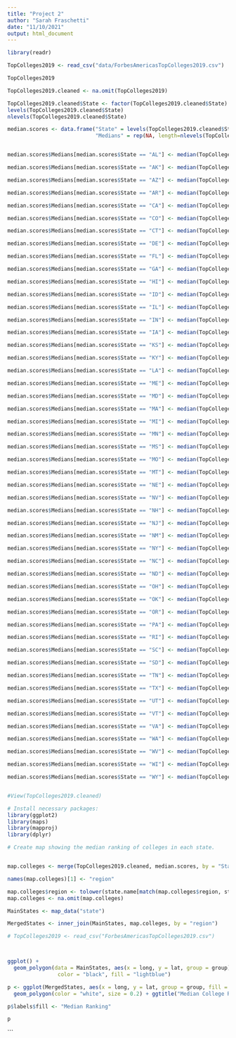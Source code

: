 ```yaml
---
title: "Project 2"
author: "Sarah Fraschetti"
date: "11/10/2021"
output: html_document
---
```


```r

library(readr)

TopColleges2019 <- read_csv("data/ForbesAmericasTopColleges2019.csv")

TopColleges2019

TopColleges2019.cleaned <- na.omit(TopColleges2019) 

```

```r
TopColleges2019.cleaned$State <- factor(TopColleges2019.cleaned$State)
levels(TopColleges2019.cleaned$State)
nlevels(TopColleges2019.cleaned$State)

median.scores <- data.frame("State" = levels(TopColleges2019.cleaned$State), 
                            "Medians" = rep(NA, length=nlevels(TopColleges2019.cleaned$State)))


median.scores$Medians[median.scores$State == "AL"] <- median(TopColleges2019.cleaned$Rank[TopColleges2019.cleaned$State =="AL"])

median.scores$Medians[median.scores$State == "AK"] <- median(TopColleges2019.cleaned$Rank[TopColleges2019.cleaned$State =="AK"])

median.scores$Medians[median.scores$State == "AZ"] <- median(TopColleges2019.cleaned$Rank[TopColleges2019.cleaned$State =="AZ"])

median.scores$Medians[median.scores$State == "AR"] <- median(TopColleges2019.cleaned$Rank[TopColleges2019.cleaned$State =="AR"])

median.scores$Medians[median.scores$State == "CA"] <- median(TopColleges2019.cleaned$Rank[TopColleges2019.cleaned$State =="CA"])

median.scores$Medians[median.scores$State == "CO"] <- median(TopColleges2019.cleaned$Rank[TopColleges2019.cleaned$State =="CO"])

median.scores$Medians[median.scores$State == "CT"] <- median(TopColleges2019.cleaned$Rank[TopColleges2019.cleaned$State =="CT"])

median.scores$Medians[median.scores$State == "DE"] <- median(TopColleges2019.cleaned$Rank[TopColleges2019.cleaned$State =="DE"])

median.scores$Medians[median.scores$State == "FL"] <- median(TopColleges2019.cleaned$Rank[TopColleges2019.cleaned$State =="FL"])

median.scores$Medians[median.scores$State == "GA"] <- median(TopColleges2019.cleaned$Rank[TopColleges2019.cleaned$State =="GA"])

median.scores$Medians[median.scores$State == "HI"] <- median(TopColleges2019.cleaned$Rank[TopColleges2019.cleaned$State =="HI"])

median.scores$Medians[median.scores$State == "ID"] <- median(TopColleges2019.cleaned$Rank[TopColleges2019.cleaned$State =="ID"])

median.scores$Medians[median.scores$State == "IL"] <- median(TopColleges2019.cleaned$Rank[TopColleges2019.cleaned$State =="IL"])

median.scores$Medians[median.scores$State == "IN"] <- median(TopColleges2019.cleaned$Rank[TopColleges2019.cleaned$State =="IN"])

median.scores$Medians[median.scores$State == "IA"] <- median(TopColleges2019.cleaned$Rank[TopColleges2019.cleaned$State =="IA"])

median.scores$Medians[median.scores$State == "KS"] <- median(TopColleges2019.cleaned$Rank[TopColleges2019.cleaned$State =="KS"])

median.scores$Medians[median.scores$State == "KY"] <- median(TopColleges2019.cleaned$Rank[TopColleges2019.cleaned$State =="KY"])

median.scores$Medians[median.scores$State == "LA"] <- median(TopColleges2019.cleaned$Rank[TopColleges2019.cleaned$State =="LA"])

median.scores$Medians[median.scores$State == "ME"] <- median(TopColleges2019.cleaned$Rank[TopColleges2019.cleaned$State =="ME"])

median.scores$Medians[median.scores$State == "MD"] <- median(TopColleges2019.cleaned$Rank[TopColleges2019.cleaned$State =="MD"])

median.scores$Medians[median.scores$State == "MA"] <- median(TopColleges2019.cleaned$Rank[TopColleges2019.cleaned$State =="MA"])

median.scores$Medians[median.scores$State == "MI"] <- median(TopColleges2019.cleaned$Rank[TopColleges2019.cleaned$State =="MI"])

median.scores$Medians[median.scores$State == "MN"] <- median(TopColleges2019.cleaned$Rank[TopColleges2019.cleaned$State =="MN"])

median.scores$Medians[median.scores$State == "MS"] <- median(TopColleges2019.cleaned$Rank[TopColleges2019.cleaned$State =="MS"])

median.scores$Medians[median.scores$State == "MO"] <- median(TopColleges2019.cleaned$Rank[TopColleges2019.cleaned$State =="MO"])

median.scores$Medians[median.scores$State == "MT"] <- median(TopColleges2019.cleaned$Rank[TopColleges2019.cleaned$State =="MT"])

median.scores$Medians[median.scores$State == "NE"] <- median(TopColleges2019.cleaned$Rank[TopColleges2019.cleaned$State =="NE"])

median.scores$Medians[median.scores$State == "NV"] <- median(TopColleges2019.cleaned$Rank[TopColleges2019.cleaned$State =="NV"])

median.scores$Medians[median.scores$State == "NH"] <- median(TopColleges2019.cleaned$Rank[TopColleges2019.cleaned$State =="NH"])

median.scores$Medians[median.scores$State == "NJ"] <- median(TopColleges2019.cleaned$Rank[TopColleges2019.cleaned$State =="NJ"])

median.scores$Medians[median.scores$State == "NM"] <- median(TopColleges2019.cleaned$Rank[TopColleges2019.cleaned$State =="NM"])

median.scores$Medians[median.scores$State == "NY"] <- median(TopColleges2019.cleaned$Rank[TopColleges2019.cleaned$State =="NY"])

median.scores$Medians[median.scores$State == "NC"] <- median(TopColleges2019.cleaned$Rank[TopColleges2019.cleaned$State =="NC"])

median.scores$Medians[median.scores$State == "ND"] <- median(TopColleges2019.cleaned$Rank[TopColleges2019.cleaned$State =="ND"])

median.scores$Medians[median.scores$State == "OH"] <- median(TopColleges2019.cleaned$Rank[TopColleges2019.cleaned$State =="OH"])

median.scores$Medians[median.scores$State == "OK"] <- median(TopColleges2019.cleaned$Rank[TopColleges2019.cleaned$State =="OK"])

median.scores$Medians[median.scores$State == "OR"] <- median(TopColleges2019.cleaned$Rank[TopColleges2019.cleaned$State =="OR"])

median.scores$Medians[median.scores$State == "PA"] <- median(TopColleges2019.cleaned$Rank[TopColleges2019.cleaned$State =="PA"])

median.scores$Medians[median.scores$State == "RI"] <- median(TopColleges2019.cleaned$Rank[TopColleges2019.cleaned$State =="RI"])

median.scores$Medians[median.scores$State == "SC"] <- median(TopColleges2019.cleaned$Rank[TopColleges2019.cleaned$State =="SC"])

median.scores$Medians[median.scores$State == "SD"] <- median(TopColleges2019.cleaned$Rank[TopColleges2019.cleaned$State =="SD"])

median.scores$Medians[median.scores$State == "TN"] <- median(TopColleges2019.cleaned$Rank[TopColleges2019.cleaned$State =="TN"])

median.scores$Medians[median.scores$State == "TX"] <- median(TopColleges2019.cleaned$Rank[TopColleges2019.cleaned$State =="TX"])

median.scores$Medians[median.scores$State == "UT"] <- median(TopColleges2019.cleaned$Rank[TopColleges2019.cleaned$State =="UT"])

median.scores$Medians[median.scores$State == "VT"] <- median(TopColleges2019.cleaned$Rank[TopColleges2019.cleaned$State =="VT"])

median.scores$Medians[median.scores$State == "VA"] <- median(TopColleges2019.cleaned$Rank[TopColleges2019.cleaned$State =="VA"])

median.scores$Medians[median.scores$State == "WA"] <- median(TopColleges2019.cleaned$Rank[TopColleges2019.cleaned$State =="WA"])

median.scores$Medians[median.scores$State == "WV"] <- median(TopColleges2019.cleaned$Rank[TopColleges2019.cleaned$State =="WV"])

median.scores$Medians[median.scores$State == "WI"] <- median(TopColleges2019.cleaned$Rank[TopColleges2019.cleaned$State =="WI"])

median.scores$Medians[median.scores$State == "WY"] <- median(TopColleges2019.cleaned$Rank[TopColleges2019.cleaned$State =="WY"])


#View(TopColleges2019.cleaned)

# Install necessary packages: 
library(ggplot2)
library(maps)
library(mapproj)
library(dplyr)

# Create map showing the median ranking of colleges in each state. 


map.colleges <- merge(TopColleges2019.cleaned, median.scores, by = "State")

names(map.colleges)[1] <- "region"

map.colleges$region <- tolower(state.name[match(map.colleges$region, state.abb)])
map.colleges <- na.omit(map.colleges)

MainStates <- map_data("state")

MergedStates <- inner_join(MainStates, map.colleges, by = "region")

# TopColleges2019 <- read_csv("ForbesAmericasTopColleges2019.csv")



ggplot() + 
  geom_polygon(data = MainStates, aes(x = long, y = lat, group = group), 
                color = "black", fill = "lightblue")

p <- ggplot(MergedStates, aes(x = long, y = lat, group = group, fill = Medians)) + 
  geom_polygon(color = "white", size = 0.2) + ggtitle("Median College Ranking By State") + scale_fill_viridis_c() + theme_void()

p$labels$fill <- "Median Ranking"

p

```


```

